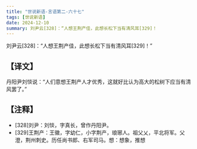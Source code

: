```yaml
---
title: "世说新语-言语第二-六十七"
tags: [世说新语]
date: 2024-12-10
summary: 刘尹云[328]：“人想王荆产佳，此想长松下当有清风耳[329]！
---
```


刘尹云[328]：“人想王荆产佳，此想长松下当有清风耳[329]！”

## 【译文】

丹阳尹刘惔说：“人们意想王荆产人才优秀，这就好比认为高大的松树下应当有清风罢了。”

## 【注释】

- [328]刘尹：刘惔，字真长，曾作丹阳尹。
- [329]王荆产：王徽，字幼仁，小字荆产，琅琊人。祖父乂，平北将军。父澄，荆州刺史。历任尚书郎、右军司马。想：想象，推想
